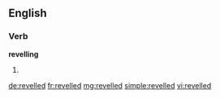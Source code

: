==English==

===Verb===
'''revelling'''

# {{context|British}} {{en-past of|revel}}

[[de:revelled]]
[[fr:revelled]]
[[mg:revelled]]
[[simple:revelled]]
[[vi:revelled]]